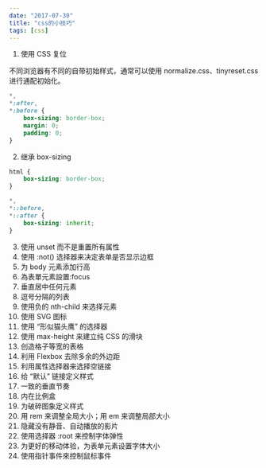 ```yaml
---
date: "2017-07-30"
title: "css的小技巧"
tags: [css]
---
```


1. 使用 CSS 复位

不同浏览器有不同的自带初始样式，通常可以使用 normalize.css、tinyreset.css 进行通配初始化。

```css
*,
*:after,
*:before {
	box-sizing: border-box;
	margin: 0;
	padding: 0;
}
```

2. 继承 box-sizing

```css
html {
	box-sizing: border-box;
}

*,
*::before,
*::after {
	box-sizing: inherit;
}
```

3. 使用 unset 而不是重置所有属性
4. 使用 :not() 选择器来决定表单是否显示边框
5. 为 body 元素添加行高
6. 為表單元素設置:focus
7. 垂直居中任何元素
8. 逗号分隔的列表
9. 使用负的 nth-child 来选择元素
10. 使用 SVG 图标
11. 使用 “形似猫头鹰” 的选择器
12. 使用 max-height 来建立纯 CSS 的滑块
13. 创造格子等宽的表格
14. 利用 Flexbox 去除多余的外边距
15. 利用属性选择器来选择空链接
16. 给 “默认” 链接定义样式
17. 一致的垂直节奏
18. 内在比例盒
19. 为破碎图象定义样式
20. 用 rem 来调整全局大小；用 em 来调整局部大小
21. 隐藏没有静音、自动播放的影片
22. 使用选择器 :root 来控制字体弹性
23. 为更好的移动体验，为表单元素设置字体大小
24. 使用指针事件來控制鼠标事件
